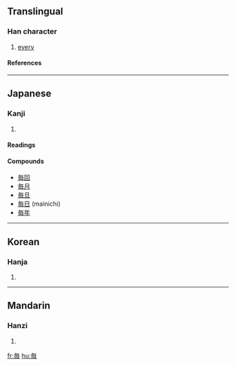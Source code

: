 {{see|每}}

==Translingual==
===Han character===
{{Han char|rn=80|rad=毋|as=02|sn=6|four=|canj=人田十 (OWJ)}}
# [[every]]
====References====
{{Han ref|kx=0589.011|dkj=16724|dj=0981.020|hdz=42381.021|uh=6BCE|ud=27598}}

----
==Japanese==
===Kanji===
{{ja-kanji|grade=|rs=毋02}}
# {{defn|Japanese}} 
====Readings====
{{ja-readings|on=[[まい]] (mai), [[ばい]] (bai)|kun=[[つね]] (tsune)}}

====Compounds====
*[[毎回]]
*[[毎月]]
*[[毎旦]]
*[[毎日]] (mainichi)
*[[毎年]]

----
==Korean==
===Hanja===
{{ko-hanja|hangeul=[[매]]|eumhun=|rv=mae|mr=mae|y=mya}}
# {{defn|Korean}}

----
==Mandarin==
===Hanzi===
{{cmn-hanzi|pin=[[měi]] (mei3), [[mèi]] (mei4)|wg=mei<sup>3</sup>, mei<sup>4</sup>}}
# {{defn|Mandarin}}

[[fr:毎]]
[[hu:毎]]